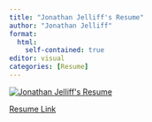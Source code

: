 ```yaml
---
title: "Jonathan Jelliff's Resume"
author: "Jonathan Jelliff"
format: 
  html:
    self-contained: true
editor: visual
categories: [Resume]
---
```


[![Jonathan Jelliff\'s Resume](resume.jpg)](https://www.dropbox.com/scl/fi/43uazo3iy3gyjypnhsdeo/resume.jpg?rlkey=pze5bk7efh0ljgyexw1l6u3yt&dl=0)

[Resume Link](https://www.dropbox.com/scl/fi/43uazo3iy3gyjypnhsdeo/resume.jpg?rlkey=pze5bk7efh0ljgyexw1l6u3yt&dl=0)
